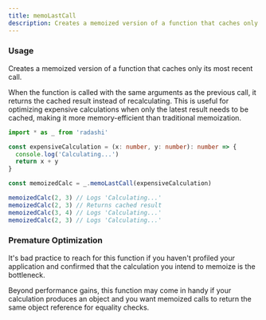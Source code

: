 ```yaml
---
title: memoLastCall
description: Creates a memoized version of a function that caches only its most recent call
---
```


### Usage

Creates a memoized version of a function that caches only its most recent call.

When the function is called with the same arguments as the previous call, it returns the cached result instead of recalculating. This is useful for optimizing expensive calculations when only the latest result needs to be cached, making it more memory-efficient than traditional memoization.

```ts
import * as _ from 'radashi'

const expensiveCalculation = (x: number, y: number): number => {
  console.log('Calculating...')
  return x + y
}

const memoizedCalc = _.memoLastCall(expensiveCalculation)

memoizedCalc(2, 3) // Logs 'Calculating...'
memoizedCalc(2, 3) // Returns cached result
memoizedCalc(3, 4) // Logs 'Calculating...'
memoizedCalc(2, 3) // Logs 'Calculating...'
```

### Premature Optimization

It's bad practice to reach for this function if you haven't profiled your application and confirmed that the calculation you intend to memoize is the bottleneck.

Beyond performance gains, this function may come in handy if your calculation produces an object and you want memoized calls to return the same object reference for equality checks.
